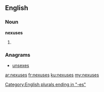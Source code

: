 ==English==

===Noun===
'''nexuses'''

# {{plural of|nexus}}

===Anagrams===
* [[unsexes#English|unsexes]]

[[Category:English plurals ending in "-es"]]

[[ar:nexuses]]
[[fr:nexuses]]
[[ku:nexuses]]
[[my:nexuses]]